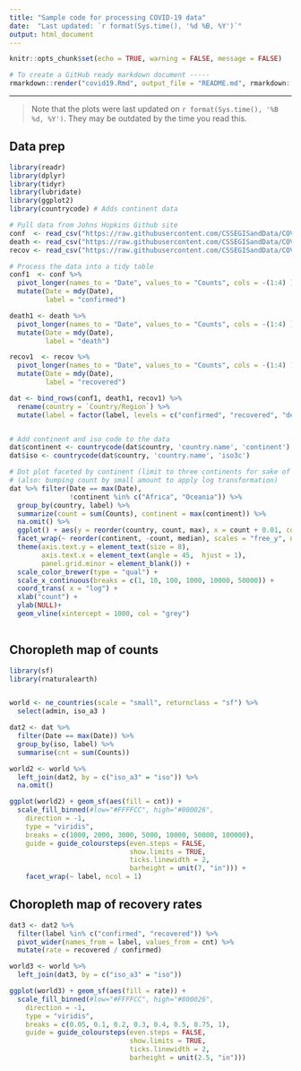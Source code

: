 ---
title: "Sample code for processing COVID-19 data"
date:  "Last updated: `r format(Sys.time(), '%d %B, %Y')`"
output: html_document
---

```{r setup, include=FALSE}
knitr::opts_chunk$set(echo = TRUE, warning = FALSE, message = FALSE)
```

```{r eval = FALSE, echo = FALSE}
# To create a GitHub ready markdown document -----
rmarkdown::render("covid19.Rmd", output_file = "README.md", rmarkdown::md_document(variant = "markdown_github"))
```

-----

> Note that the plots were last updated on `r format(Sys.time(), '%B %d, %Y')`. They may be outdated by the time you read this.


## Data prep

```{r}

library(readr)
library(dplyr)
library(tidyr)
library(lubridate)
library(ggplot2)
library(countrycode) # Adds continent data

# Pull data from Johns Hopkins Github site
conf  <- read_csv("https://raw.githubusercontent.com/CSSEGISandData/COVID-19/master/csse_covid_19_data/csse_covid_19_time_series/time_series_19-covid-Confirmed.csv")
death <- read_csv("https://raw.githubusercontent.com/CSSEGISandData/COVID-19/master/csse_covid_19_data/csse_covid_19_time_series/time_series_19-covid-Deaths.csv")
recov <- read_csv("https://raw.githubusercontent.com/CSSEGISandData/COVID-19/master/csse_covid_19_data/csse_covid_19_time_series/time_series_19-covid-Recovered.csv")

# Process the data into a tidy table
conf1  <- conf %>% 
  pivot_longer(names_to = "Date", values_to = "Counts", cols = -(1:4) ) %>% 
  mutate(Date = mdy(Date),
         label = "confirmed")

death1 <- death %>% 
  pivot_longer(names_to = "Date", values_to = "Counts", cols = -(1:4) ) %>% 
  mutate(Date = mdy(Date),
         label = "death")

recov1  <- recov %>% 
  pivot_longer(names_to = "Date", values_to = "Counts", cols = -(1:4) ) %>% 
  mutate(Date = mdy(Date),
         label = "recovered")

dat <- bind_rows(conf1, death1, recov1) %>% 
  rename(country = `Country/Region`) %>% 
  mutate(label = factor(label, levels = c("confirmed", "recovered", "death")))


# Add continent and iso code to the data
dat$continent <- countrycode(dat$country, 'country.name', 'continent')
dat$iso <- countrycode(dat$country, 'country.name', 'iso3c')
```



```{r fig.height = 6, fig.width = 11}
# Dot plot faceted by continent (limit to three continents for sake of fig size)
# (also: bumping count by small amount to apply log transformation)
dat %>% filter(Date == max(Date),
               !continent %in% c("Africa", "Oceania")) %>% 
  group_by(country, label) %>% 
  summarize(count = sum(Counts), continent = max(continent)) %>% 
  na.omit() %>% 
  ggplot() + aes(y = reorder(country, count, max), x = count + 0.01, col = label) + geom_point()+ 
  facet_wrap(~ reorder(continent, -count, median), scales = "free_y", ncol = 3) +
  theme(axis.text.y = element_text(size = 8),
        axis.text.x = element_text(angle = 45,  hjust = 1),
        panel.grid.minor = element_blank()) +
  scale_color_brewer(type = "qual") +
  scale_x_continuous(breaks = c(1, 10, 100, 1000, 10000, 50000)) +
  coord_trans( x = "log") +
  xlab("count") +
  ylab(NULL)+
  geom_vline(xintercept = 1000, col = "grey")
  
```


## Choropleth map of counts

```{r fig.width = 8, fig.height = 9}
library(sf)
library(rnaturalearth)


world <- ne_countries(scale = "small", returnclass = "sf") %>% 
  select(admin, iso_a3 )

dat2 <- dat %>% 
  filter(Date == max(Date)) %>% 
  group_by(iso, label) %>% 
  summarise(cnt = sum(Counts)) 

world2 <- world %>% 
  left_join(dat2, by = c("iso_a3" = "iso")) %>% 
  na.omit()

ggplot(world2) + geom_sf(aes(fill = cnt)) +
  scale_fill_binned(#low="#FFFFCC", high="#800026", 
    direction = -1,
    type = "viridis",
    breaks = c(1000, 2000, 3000, 5000, 10000, 50000, 100000),
    guide = guide_coloursteps(even.steps = FALSE, 
                              show.limits = TRUE,
                              ticks.linewidth = 2,
                              barheight = unit(7, "in"))) +
    facet_wrap(~ label, ncol = 1)
```

## Choropleth map of recovery rates

```{r fig.width = 8, fig.height = 5}
dat3 <- dat2 %>% 
  filter(label %in% c("confirmed", "recovered")) %>% 
  pivot_wider(names_from = label, values_from = cnt) %>% 
  mutate(rate = recovered / confirmed)

world3 <- world %>% 
  left_join(dat3, by = c("iso_a3" = "iso")) 

ggplot(world3) + geom_sf(aes(fill = rate)) +
  scale_fill_binned(#low="#FFFFCC", high="#800026", 
    direction = -1,
    type = "viridis",
    breaks = c(0.05, 0.1, 0.2, 0.3, 0.4, 0.5, 0.75, 1),
    guide = guide_coloursteps(even.steps = FALSE, 
                              show.limits = TRUE,
                              ticks.linewidth = 2,
                              barheight = unit(2.5, "in"))) 
```

